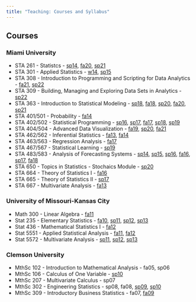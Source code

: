 ```yaml
---
title: "Teaching: Courses and Syllabus"
---
```

<link rel="stylesheet" href="styles.css" type="text/css">

## Courses

### Miami University

* STA 261 - Statistcs - <a href="syllabi/2014sprSTA261.pdf">sp14</a>, <a href="syllabi/2020fallSTA261.pdf">fa20</a>, <a href="syllabi/2021sprSTA261.pdf">sp21</a>
* STA 301 - Applied Statistics - <a href="syllabi/2014winterSTA301.pdf">w14</a>, <a href="syllabi/2015sprSTA301.pdf">sp15</a>
* STA 308 - Introduction to Programming and Scripting for Data Analytics - <a href="syllabi/2021fallSTA308.pdf">fa21</a>, <a href="syllabi/2022sprSTA308.pdf">sp22</a>
* STA 309 - Building, Managing and Exploring Data Sets in Analytics - <a href="syllabi/2022sprSTA309.pdf">sp22</a>
* STA 363 - Introduction to Statistical Modeling - <a href="syllabi/2018sprSTA363.pdf">sp18</a>, <a href="syllabi/2018fallSTA363.pdf">fa18</a>, <a href="syllabi/2020sprSTA363.pdf">sp20</a>, <a href="syllabi/2020fallSTA363.pdf">fa20</a>, <a href="syllabi/2021sprSTA363.pdf">sp21</a>
* STA 401/501 - Probability - <a href="syllabi/2014fallSTA401.pdf">fa14</a>
* STA 402/502 - Statistical Programming - <a href="syllabi/2016sprSTA402.pdf">sp16</a>, <a href="syllabi/2017sprSTA402.pdf">sp17</a>, <a href="syllabi/2017fallSTA402.pdf">fa17</a>, <a href="syllabi/2018sprSTA402.pdf">sp18</a>, <a href="syllabi/2019sprSTA402.pdf">sp19</a>
* STA 404/504 - Advanced Data Visualization - <a href="syllabi/2019fallSTA404.pdf">fa19</a>, <a href="syllabi/2020sprSTA404.pdf">sp20</a>, <a href="syllabi/2021fallSTA404.pdf">fa21</a>
* STA 462/562 - Inferential Statistics - <a href="syllabi/2013fallSTA462.pdf">fa13</a>, <a href="syllabi/2014fallSTA462.pdf">fa14</a>
* STA 463/563 - Regression Analysis - <a href="syllabi/2017fallSTA463.pdf">fa17</a>
* STA 467/567 - Statistical Learning - <a href="syllabi/2019sprSTA467.pdf">sp19</a>
* STA 483/583 - Analysis of Forecasting Systems - <a href="syllabi/2014sprSTA483.pdf">sp14</a>, <a href="syllabi/2015sprSTA483.pdf">sp15</a>, <a href="syllabi/2016sprSTA483.pdf">sp16</a>, <a href="syllabi/2016fallSTA483.pdf">fa16</a>, <a href="syllabi/2017sprSTA483.pdf">sp17</a>, <a href="syllabi/2018fallSTA483.pdf">fa18</a>
* STA 650 - Topics in Statistics - Stochaics Module - <a href="syllabi/2020sprSTA650stochastics.pdf">sp20</a>
* STA 664 - Theory of Statistics I - <a href="syllabi/2016fallSTA664.pdf">fa16</a>
* STA 665 - Theory of Statistics II - <a href="syllabi/2017sprSTA665.pdf">sp17</a>
* STA 667 - Multivariate Analysis - <a href="syllabi/2013fallSTA667.pdf">fa13</a>


### University of Missouri-Kansas City

* Math 300 - Linear Algebra - <a href="syllabi/11fallMath300.pdf">fa11</a>
* Stat 235 - Elementary Statistics - <a href="syllabi/10fallStat235syllabus.pdf">fa10</a>, <a href="syllabi/11sprStat235syllabus.pdf">sp11</a>, <a href="syllabi/12sprStat235.pdf">sp12</a>, <a href="syllabi/13sprStat235.pdf">sp13</a>
* Stat 436 - Mathematical Statistics I - <a href="syllabi/12fallStat436.pdf">fa12</a>
* Stat 5551 - Applied Statistical Analysis - <a href="syllabi/11fallStat5551.pdf">fa11</a>, <a href="syllabi/12fallStat5551.pdf">fa12</a>
* Stat 5572 - Multivariate Analysis - <a href="syllabi/11sprStatSyllabus5572.pdf">sp11</a>, <a href="syllabi/12sprStat5572.pdf">sp12</a>, <a href="syllabi/13stat5572syllabus.pdf">sp13</a>


### Clemson University

* MthSc 102 - Introduction to Mathematical Analysis - fa05, sp06
* MthSc 106 - Calculus of One Variable - <a href="syllabi/10sprMthsc106syllabus.pdf">sp10</a>
* MthSc 207 - Multivariate Calculus - sp07
* MthSc 302 - Engineering Statistics - sp08, fa08, <a href="syllabi/09sprMthsc302syllabus.pdf">sp09</a>, <a href="syllabi/10sprMthsc302syllabus.pdf">sp10</a>
* MthSc 309 - Introductory Business Statistics - fa07, <a href="syllabi/09fallMthsc309syllabus.pdf">fa09</a>




